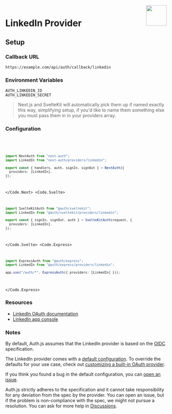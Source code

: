 
<img align="right" src="/img/providers/linkedin.svg" height="64" width="64" />

# LinkedIn Provider

## Setup

### Callback URL

```
https://example.com/api/auth/callback/linkedin
```

### Environment Variables

```
AUTH_LINKEDIN_ID
AUTH_LINKEDIN_SECRET
```

> Next.js and SvelteKit will automatically pick them up if named exactly this way, simplifying
> setup, if you'd like to name them something else you must pass them in in your providers array.

### Configuration

<Code>
  <Code.Next>

```ts filename="/auth.ts"
import NextAuth from "next-auth";
import LinkedIn from "next-auth/providers/linkedin";

export const { handlers, auth, signIn, signOut } = NextAuth({
  providers: [LinkedIn],
});
```

  </Code.Next>
  <Code.Svelte>

```ts filename="/auth.ts"
import SvelteKitAuth from "@auth/sveltekit";
import LinkedIn from "@auth/sveltekit/providers/linkedin";

export const { signIn, signOut, auth } = SvelteKitAuth(request, {
  providers: [LinkedIn],
});
```

  </Code.Svelte>
  <Code.Express>

```ts filename="/src/app.ts"
import ExpressAuth from "@auth/express";
import LinkedIn from "@auth/express/providers/linkedin";

app.use("/auth/*", ExpressAuth({ providers: [LinkedIn] }));
```

  </Code.Express>
</Code>

### Resources

- [LinkedIn OAuth documentation](https://docs.microsoft.com/en-us/linkedin/shared/authentication/authorization-code-flow)
- [LinkedIn app console](https://www.linkedin.com/developers/apps/)

### Notes

By default, Auth.js assumes that the LinkedIn provider is
based on the [OIDC](https://openid.net/specs/openid-connect-core-1_0.html) specification.

<Callout>

The LinkedIn provider comes with a [default configuration](https://github.com/nextauthjs/next-auth/blob/main/packages/core/src/providers/linkedin.ts).
To override the defaults for your use case, check out [customizing a built-in OAuth provider](https://authjs.dev/guides/providers/custom-provider#override-default-options).

</Callout>

If you think you found a bug in the default configuration, you can [open an issue](https://authjs.dev/new/provider-issue).

Auth.js strictly adheres to the specification and it cannot take responsibility for any deviation from
the spec by the provider. You can open an issue, but if the problem is non-compliance with the spec,
we might not pursue a resolution. You can ask for more help in [Discussions](https://authjs.dev/new/github-discussions).
